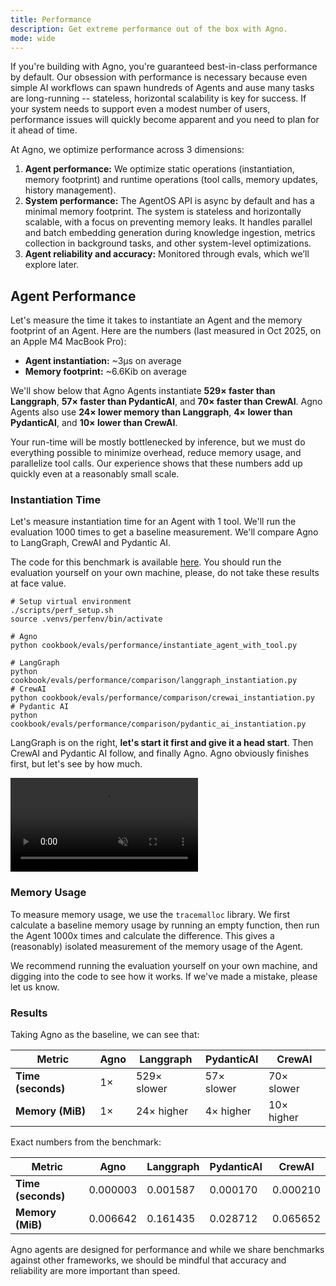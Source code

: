 ```yaml
---
title: Performance
description: Get extreme performance out of the box with Agno.
mode: wide
---
```


If you're building with Agno, you're guaranteed best-in-class performance by default. Our obsession with performance is necessary because even simple AI workflows can spawn hundreds of Agents and ause many tasks are long-running -- stateless, horizontal scalability is key for success. If your system needs to support even a modest number of users, performance issues will quickly become apparent and you need to plan for it ahead of time.

At Agno, we optimize performance across 3 dimensions:

1. **Agent performance:** We optimize static operations (instantiation, memory footprint) and runtime operations (tool calls, memory updates, history management).
2. **System performance:** The AgentOS API is async by default and has a minimal memory footprint. The system is stateless and horizontally scalable, with a focus on preventing memory leaks. It handles parallel and batch embedding generation during knowledge ingestion, metrics collection in background tasks, and other system-level optimizations.
3. **Agent reliability and accuracy:** Monitored through evals, which we’ll explore later.

## Agent Performance

Let's measure the time it takes to instantiate an Agent and the memory footprint of an Agent. Here are the numbers (last measured in Oct 2025, on an Apple M4 MacBook Pro):

- **Agent instantiation:** ~3μs on average
- **Memory footprint:** ~6.6Kib on average

We'll show below that Agno Agents instantiate **529× faster than Langgraph**, **57× faster than PydanticAI**, and **70× faster than CrewAI**. Agno Agents also use **24× lower memory than Langgraph**, **4× lower than PydanticAI**, and **10× lower than CrewAI**.

<Note>

Your run-time will be mostly bottlenecked by inference, but we must do everything possible to minimize overhead, reduce memory usage, and parallelize tool calls. Our experience shows that these numbers add up quickly even at a reasonably small scale.

</Note>

### Instantiation Time

Let's measure instantiation time for an Agent with 1 tool. We'll run the evaluation 1000 times to get a baseline measurement. We'll compare Agno to LangGraph, CrewAI and Pydantic AI.

<Note>

The code for this benchmark is available [here](https://github.com/agno-agi/agno/tree/main/cookbook/evals/performance). You should run the evaluation yourself on your own machine, please, do not take these results at face value.

</Note>

```shell
# Setup virtual environment
./scripts/perf_setup.sh
source .venvs/perfenv/bin/activate

# Agno
python cookbook/evals/performance/instantiate_agent_with_tool.py

# LangGraph
python cookbook/evals/performance/comparison/langgraph_instantiation.py
# CrewAI
python cookbook/evals/performance/comparison/crewai_instantiation.py
# Pydantic AI
python cookbook/evals/performance/comparison/pydantic_ai_instantiation.py
```

LangGraph is on the right, **let's start it first and give it a head start**. Then CrewAI and Pydantic AI follow, and finally Agno. Agno obviously finishes first, but let's see by how much.

<Frame>
  <video
    autoPlay
    muted
    loop
    playsInline
    style={{ borderRadius: "0.5rem", width: "100%", height: "auto" }}
  >
    <source src="/videos/performance_benchmark.mp4" type="video/mp4" />
  </video>
</Frame>

### Memory Usage

To measure memory usage, we use the `tracemalloc` library. We first calculate a baseline memory usage by running an empty function, then run the Agent 1000x times and calculate the difference. This gives a (reasonably) isolated measurement of the memory usage of the Agent.

We recommend running the evaluation yourself on your own machine, and digging into the code to see how it works. If we've made a mistake, please let us know.

### Results

Taking Agno as the baseline, we can see that:

| Metric             | Agno | Langgraph   | PydanticAI | CrewAI     |
| ------------------ | ---- | ----------- | ---------- | ---------- |
| **Time (seconds)** | 1×   | 529× slower | 57× slower | 70× slower |
| **Memory (MiB)**   | 1×   | 24× higher  | 4× higher  | 10× higher |

Exact numbers from the benchmark:

| Metric             | Agno     | Langgraph | PydanticAI | CrewAI   |
| ------------------ | -------- | --------- | ---------- | -------- |
| **Time (seconds)** | 0.000003 | 0.001587  | 0.000170   | 0.000210 |
| **Memory (MiB)**   | 0.006642 | 0.161435  | 0.028712   | 0.065652 |

<Note>

Agno agents are designed for performance and while we share benchmarks against other frameworks, we should be mindful that accuracy and reliability are more important than speed.

</Note>
